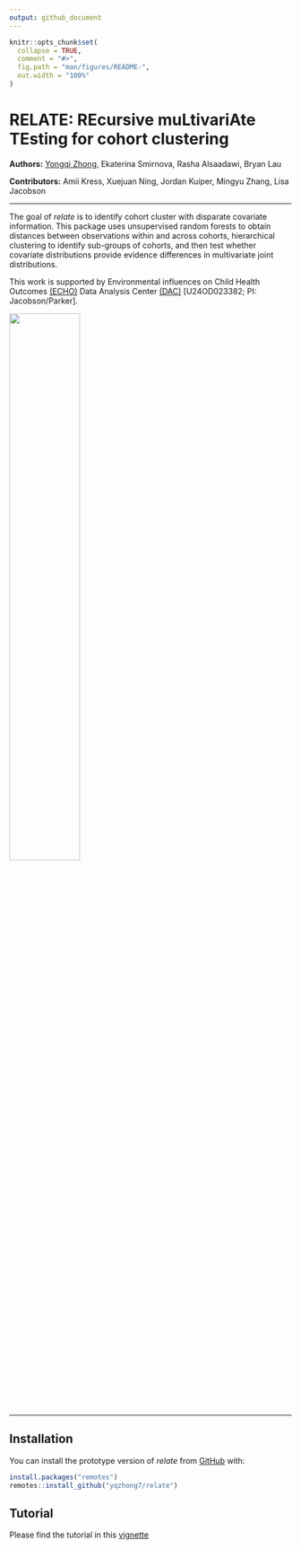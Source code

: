 ```yaml
---
output: github_document
---
```


<!-- README.md is generated from README.Rmd. Please edit that file -->

```r
knitr::opts_chunk$set(
  collapse = TRUE,
  comment = "#>",
  fig.path = "man/figures/README-",
  out.width = "100%"
)
```

# RELATE: REcursive muLtivariAte TEsting for cohort clustering

<!-- badges: start -->
<!-- badges: end -->

__Authors:__ [Yongqi Zhong](https://github.com/yqzhong7), Ekaterina Smirnova, Rasha Alsaadawi, Bryan Lau

__Contributors:__ Amii Kress, Xuejuan Ning, Jordan Kuiper, Mingyu Zhang, Lisa Jacobson

------------------

The goal of *relate* is to identify cohort cluster with disparate covariate information.
This package uses unsupervised random forests to obtain distances between observations within and across cohorts, hierarchical clustering to identify sub-groups of cohorts, and then test whether covariate distributions provide evidence differences in multivariate joint distributions.  

This work is supported by Environmental influences on Child Health Outcomes [(ECHO)](https://echochildren.org/) Data Analysis Center [(DAC)](https://www.jhsph.edu/departments/epidemiology/echo/) [U24OD023382; PI: Jacobson/Parker].

<img src="man/figures/ECHO-logo.jpg" align="center" width=50% height=50%/>


------------------

## Installation

You can install the prototype version of *relate* from [GitHub](https://github.com/yqzhong7) with:

```r
install.packages("remotes")
remotes::install_github("yqzhong7/relate")
```

## Tutorial
Please find the tutorial in this [vignette](https://yqzhong7.github.io/relate/articles/relate.html)
